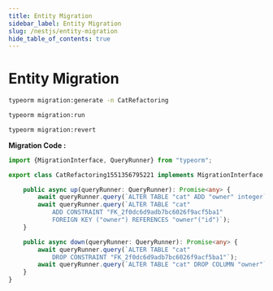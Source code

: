```yaml
---
title: Entity Migration
sidebar_label: Entity Migration
slug: /nestjs/entity-migration
hide_table_of_contents: true
---
```


# Entity Migration

```sh
typeorm migration:generate -n CatRefactoring
```

```sh
typeorm migration:run
```

```sh
typeorm migration:revert
```

**Migration Code :**

```ts showLineNumbers
import {MigrationInterface, QueryRunner} from "typeorm";

export class CatRefactoring1551356795221 implements MigrationInterface {

    public async up(queryRunner: QueryRunner): Promise<any> {
        await queryRunner.query(`ALTER TABLE "cat" ADD "owner" integer`);
        await queryRunner.query(`ALTER TABLE "cat"
            ADD CONSTRAINT "FK_2f0dc6d9adb7bc6026f9acf5ba1"
            FOREIGN KEY ("owner") REFERENCES "owner"("id")`);
    }

    public async down(queryRunner: QueryRunner): Promise<any> {
        await queryRunner.query(`ALTER TABLE "cat"
            DROP CONSTRAINT "FK_2f0dc6d9adb7bc6026f9acf5ba1"`);
        await queryRunner.query(`ALTER TABLE "cat" DROP COLUMN "owner"`);
    }
}
```